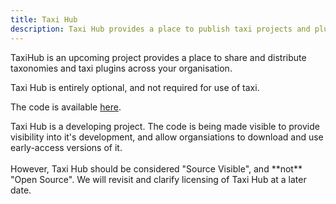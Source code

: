 ```yaml
---
title: Taxi Hub
description: Taxi Hub provides a place to publish taxi projects and plugins
---
```



TaxiHub is an upcoming project provides a place to share and distribute taxonomies and taxi plugins across your organisation.

<Hint>Taxi Hub is entirely optional, and not required for use of taxi.</Hint>

The code is available [here](https://gitlab.com/taxi-lang/taxi-hub).

<Discourage>
   Taxi Hub is a developing project. The code is being made visible to provide
   visibility into it's development, and allow organsiations to download and use
   early-access versions of it.
   <br />
   <br />
   However, Taxi Hub should be considered "Source Visible", and **not** "Open Source".
   We will revisit and clarify licensing of Taxi Hub at a later date.
</Discourage>
